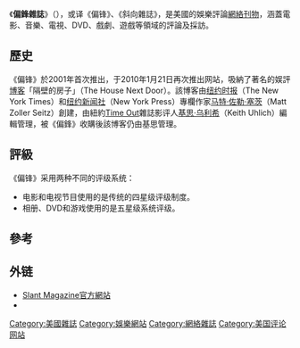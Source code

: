 {{noteTA
|G1 = IT
}}

{{Infobox website
| name = 偏鋒雜誌
| native_name = Slant Magazine
| native_name_lang = en
<!-- | logo =  檔案不存在 [[Image:slantmagazinelogo.gif|Image:slantmagazinelogo.gif]] ，可從英文維基百科取得 -->
| url = {{URL|http://www.slantmagazine.com}}
| type = 娛樂評論
| language = 英語
| registration = 不需要
| editor = 埃德·冈萨雷斯（Ed Gonzalez），薩爾·辛克瑪尼（Sal Cinquemani）
| launch_date = {{Start date and age|2001}}
| current_status = 活跃
| alexa = {{IncreaseNegative}} 43,308 ({{as of|2013|12|1|alt=December 2013}})<ref name="alexa">{{cite web |url= http://www.alexa.com/siteinfo/slantmagazine.com |title= Slantmagazine.com Site Info |publisher= [[Alexa_Internet|Alexa Internet]] |accessdate= 2013-12-01 |archive-date= 2020-07-10 |archive-url= https://web.archive.org/web/20200710045039/https://www.alexa.com/siteinfo/slantmagazine.com |dead-url= no }}</ref><!--Updated monthly by OKBot.-->
}}
《'''偏鋒雜誌'''》（{{lang-en|''Slant Magazine''}}），或译《偏锋》、《斜向雜誌》，是美國的娛樂評論[[網絡刊物|網絡刊物]]，涵蓋電影、音樂、電視、DVD、戲劇、遊戲等領域的評論及採訪。

==歷史==
《偏锋》於2001年首次推出，于2010年1月21日再次推出网站，吸納了著名的娱評[[博客|博客]]「隔壁的房子」（The House Next Door）。該博客由[[纽约时报|纽约时报]]（The New York Times）和[[纽约新闻社|纽约新闻社]]（New York Press）專欄作家[[马特·佐勒·塞茨|马特·佐勒·塞茨]]（Matt Zoller Seitz）創建，由紐約[[Time_Out|Time Out]]雜誌影评人[[基思·乌利希|基思·乌利希]]（Keith Uhlich）編輯管理，被《偏鋒》收購後該博客仍由基思管理。

==評級==
《偏锋》采用两种不同的评级系统：
*电影和电视节目使用的是传统的四星级评级制度。
*相册、DVD和游戏使用的是五星级系统评级。

==參考==
{{reflist}}

==外链==
* [http://www.slantmagazine.com Slant Magazine官方網站] {{Wayback|url=http://www.slantmagazine.com/ |date=20201001054746 }}
* {{twitter|Slant_Magazine}}


[[Category:美國雜誌|Category:美國雜誌]]
[[Category:娛樂網站|Category:娛樂網站]]
[[Category:網絡雜誌|Category:網絡雜誌]]
[[Category:美国评论网站|Category:美国评论网站]]